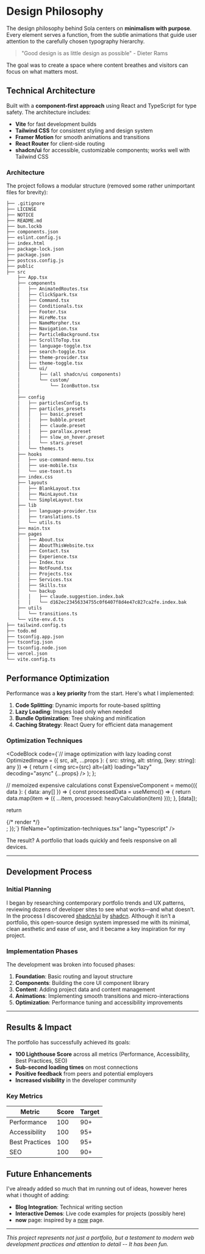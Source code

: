 
# Design Philosophy

The design philosophy behind Sola centers on **minimalism with purpose**. Every element serves a function, from the subtle animations that guide user attention to the carefully chosen typography hierarchy. 

> "Good design is as little design as possible" - Dieter Rams

The goal was to create a space where content breathes and visitors can focus on what matters most.

## Technical Architecture

Built with a **component-first approach** using React and TypeScript for type safety. The architecture includes:

- **Vite** for fast development builds
- **Tailwind CSS** for consistent styling and design system
- **Framer Motion** for smooth animations and transitions
- **React Router** for client-side routing
- **shadcn/ui** for accessible, customizable components; works well with Tailwind CSS

### Architecture

The project follows a modular structure (removed some rather unimportant files for brevity):

```txt
├── .gitignore
├── LICENSE
├── NOTICE
├── README.md
├── bun.lockb
├── components.json
├── eslint.config.js
├── index.html
├── package-lock.json
├── package.json
├── postcss.config.js
├── public
├── src
    ├── App.tsx
    ├── components
    │   ├── AnimatedRoutes.tsx
    │   ├── ClickSpark.tsx
    │   ├── Command.tsx
    │   ├── Conditionals.tsx
    │   ├── Footer.tsx
    │   ├── HireMe.tsx
    │   ├── NameMorpher.tsx
    │   ├── Navigation.tsx
    │   ├── ParticleBackground.tsx
    │   ├── ScrollToTop.tsx
    │   ├── language-toggle.tsx
    │   ├── search-toggle.tsx
    │   ├── theme-provider.tsx
    │   ├── theme-toggle.tsx
    │   └── ui/ 
    │       ├── (all shadcn/ui components)
    │       └── custom/
    │           └── IconButton.tsx
    │
    ├── config
    │   ├── particlesConfig.ts
    │   ├── particles_presets
    │   │   ├── basic.preset
    │   │   ├── bubble.preset
    │   │   ├── claude.preset
    │   │   ├── parallax.preset
    │   │   ├── slow_on_hover.preset
    │   │   └── stars.preset
    │   └── themes.ts
    ├── hooks
    │   ├── use-command-menu.tsx
    │   ├── use-mobile.tsx
    │   └── use-toast.ts
    ├── index.css
    ├── layouts
    │   ├── BlankLayout.tsx
    │   ├── MainLayout.tsx
    │   └── SimpleLayout.tsx
    ├── lib
    │   ├── language-provider.tsx
    │   ├── translations.ts
    │   └── utils.ts
    ├── main.tsx
    ├── pages
    │   ├── About.tsx
    │   ├── AboutThisWebsite.tsx
    │   ├── Contact.tsx
    │   ├── Experience.tsx
    │   ├── Index.tsx
    │   ├── NotFound.tsx
    │   ├── Projects.tsx
    │   ├── Services.tsx
    │   ├── Skills.tsx
    │   └── backup
    │   │   ├── claude.suggestion.index.bak
    │   │   └── d162ec23456334755c0f6407f8d4e47c827ca2fe.index.bak
    ├── utils
    │   └── transitions.ts
    └── vite-env.d.ts
├── tailwind.config.ts
├── todo.md
├── tsconfig.app.json
├── tsconfig.json
├── tsconfig.node.json
├── vercel.json
└── vite.config.ts
```

## Performance Optimization

Performance was a **key priority** from the start. Here's what I implemented:

1. **Code Splitting**: Dynamic imports for route-based splitting
2. **Lazy Loading**: Images load only when needed
3. **Bundle Optimization**: Tree shaking and minification
4. **Caching Strategy**: React Query for efficient data management

### Optimization Techniques

<CodeBlock
  code={`// image optimization with lazy loading
const OptimizedImage = ({ src, alt, ...props }: { src: string, alt: string, [key: string]: any }) => {
  return (
    <img 
      src={src} 
      alt={alt}
      loading="lazy"
      decoding="async"
      {...props}
    />
  );
};

// memoized expensive calculations
const ExpensiveComponent = memo(({ data }: { data: any[] }) => {
  const processedData = useMemo(() => {
    return data.map(item => ({
      ...item,
      processed: heavyCalculation(item)
    }));
  }, [data]);

  return <div>{/* render */}</div>;
});`}
  fileName="optimization-techniques.tsx"
  lang="typescript"
/>

The result? A portfolio that loads quickly and feels responsive on all devices.

---

## Development Process

### Initial Planning

I began by researching contemporary portfolio trends and UX patterns, reviewing dozens of developer sites to see what works—and what doesn’t. In the process I discovered [shadcn/ui](https://ui.shadcn.com/) by [shadcn](https://shadcn.com). Although it isn’t a portfolio, this open-source design system impressed me with its minimal, clean aesthetic and ease of use, and it became a key inspiration for my project.

### Implementation Phases

The development was broken into focused phases:

1. **Foundation**: Basic routing and layout structure
2. **Components**: Building the core UI component library
3. **Content**: Adding project data and content management
4. **Animations**: Implementing smooth transitions and micro-interactions
5. **Optimization**: Performance tuning and accessibility improvements

---

## Results & Impact

The portfolio has successfully achieved its goals:

- **100 Lighthouse Score** across all metrics (Performance, Accessibility, Best Practices, SEO)
- **Sub-second loading times** on most connections
- **Positive feedback** from peers and potential employers
- **Increased visibility** in the developer community

### Key Metrics

| Metric | Score | Target |
|--------|-------|--------|
| Performance | 100 | 90+ |
| Accessibility | 100 | 95+ |
| Best Practices | 100 | 95+ |
| SEO | 100 | 90+ |

<ProjectImage 
  src="/projects/sola/lighthouse.png"
  alt="Performance metrics"
  caption="Lighthouse performance results"
  size="full"
/>

## Future Enhancements

I've already added so much that im running out of ideas, however heres what i thought of adding: 

-  **Blog Integration**: Technical writing section
-  **Interactive Demos**: Live code examples for projects (possibly here)
-  **now** page: inspired by a <a href="https://nownownow.com/" target="_blank" rel="noopener noreferrer">now</a> page.

---

*This project represents not just a portfolio, but a testament to modern web development practices and attention to detail -- It has been fun.* 